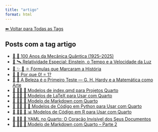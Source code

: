 ```yaml
---
title: "artigo"
format: html
---
```


[⬅ Voltar para Todas as Tags](../tags.qmd)

## Posts com a tag **artigo**

- [📘 🧬 100 Anos da Mecânica Quântica (1925–2025)](/posts/fisica/100-anos-mecanica-quantica.html)
- [📘 🛰️ Relatividade Especial: Einstein, o Tempo e a Velocidade da Luz](/posts/fisica/relatividade-especial.html)
- [📘 ✨ 🧮 ⚛️ Fórmulas que Marcaram a História](/posts/matematica/equacoes-historicas.html)
- [📘 🧮 Por que 0! = 1?](/posts/matematica/fatorial-zero.html)
- [📘 🧮 A Beleza é o Primeiro Teste — G. H. Hardy e a Matemática como Arte](/posts/matematica/beleza-matematica.html)
- [📘 👨‍💻 📄 Modelos de index.qmd para Projetos Quarto](/posts/programacao/modelos-index-quarto.html)
- [📘 👨‍💻 📐 Modelos de LaTeX para Usar com Quarto](/posts/programacao/modelos-latex-quarto.html)
- [📘 👨‍💻 📄 Modelo de Markdown com Quarto](/posts/programacao/modelos-markdown.html)
- [📘 👨‍💻 📄 🐍 Modelos de Código em Python para Usar com Quarto](/posts/programacao/modelos-python-quarto.html)
- [📘 👨‍💻 📄 📊 Modelos de Código em R para Usar com Quarto](/posts/programacao/modelos-r-quarto.html)
- [📘 👨‍💻 📄 YAML no Quarto: O Coração Invisível dos Seus Documentos](/posts/programacao/yaml-no-quarto.html)
- [📘 👨‍💻 📄 Modelo de Markdown com Quarto -- Parte 2](/posts/programacao/outros-modelos-markdown.html)
